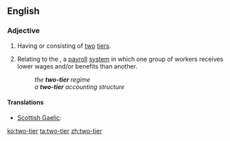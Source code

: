 ==English==

===Adjective===
{{en-adj|head=[[two]]-[[tier]]|-}}

# Having or consisting of [[two]] [[tier]]s.
# {{context|labor}} Relating to the {{w|two-tier system}}, a [[payroll]] [[system]] in which one group of workers receives lower wages and/or benefits than another.
#: ''the '''two-tier''' regime''
#: ''a '''two-tier''' accounting structure''

====Translations====
{{trans-top|having or consisting of two tiers}}
* [[Scottish Gaelic]]: {{t-|gd|dà-shreathach}}
{{trans-mid}}
{{trans-bottom}}

[[ko:two-tier]]
[[ta:two-tier]]
[[zh:two-tier]]
